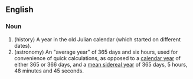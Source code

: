 ==English==
{{wikipedia}}

===Noun===
{{en-noun}}

# (history) A year in the old Julian calendar (which started on different dates).
# (astronomy) An "average year" of 365 days and six hours, used for convenience of quick calculations, as opposed to a [[calendar year]] of either 365 or 366 days, and a [[mean sidereal year]] of 365 days, 5 hours, 48 minutes and 45 seconds.